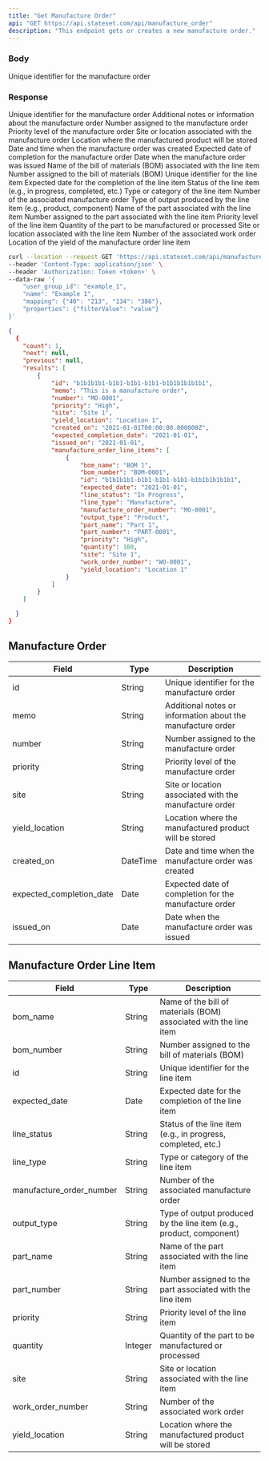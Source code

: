 ```yaml
---
title: "Get Manufacture Order"
api: "GET https://api.stateset.com/api/manufacture_order"
description: "This endpoint gets or creates a new manufacture order."
---
```


### Body

<ParamField name="id" required="true" type="string">
  Unique identifier for the manufacture order
</ParamField>

### Response

<ResponseField name="id" type="string">
  Unique identifier for the manufacture order
</ResponseField>

<ResponseField name="memo" type="string">
  Additional notes or information about the manufacture order
</ResponseField>

<ResponseField name="number" type="string">
  Number assigned to the manufacture order
</ResponseField>

<ResponseField name="priority" type="string">
  Priority level of the manufacture order
</ResponseField>  

<ResponseField name="site" type="string">
  Site or location associated with the manufacture order
</ResponseField>

<ResponseField name="yield_location" type="string">
  Location where the manufactured product will be stored
</ResponseField>

<ResponseField name="created_on" type="datetime">
  Date and time when the manufacture order was created
</ResponseField>

<ResponseField name="expected_completion_date" type="date">
  Expected date of completion for the manufacture order
</ResponseField>

<ResponseField name="issued_on" type="date">
  Date when the manufacture order was issued
</ResponseField>

<ResponseField name="manufacture_order_line_items" type="object">

<Expandable title="Show child attributes">

<ResponseField name="bom_name" type="string">
  Name of the bill of materials (BOM) associated with the line item
</ResponseField>

<ResponseField name="bom_number" type="string">
  Number assigned to the bill of materials (BOM)
</ResponseField>

<ResponseField name="id" type="string">
  Unique identifier for the line item
</ResponseField>

<ResponseField name="expected_date" type="date">
  Expected date for the completion of the line item
</ResponseField>

<ResponseField name="line_status" type="string">
  Status of the line item (e.g., in progress, completed, etc.)
</ResponseField>

<ResponseField name="line_type" type="string">
  Type or category of the line item
</ResponseField>

<ResponseField name="manufacture_order_number" type="string">
  Number of the associated manufacture order
</ResponseField>

<ResponseField name="output_type" type="string">
  Type of output produced by the line item (e.g., product, component)
</ResponseField>

<ResponseField name="part_name" type="string">
  Name of the part associated with the line item
</ResponseField>

<ResponseField name="part_number" type="string">
  Number assigned to the part associated with the line item
</ResponseField>

<ResponseField name="priority" type="string">
  Priority level of the line item
</ResponseField>

<ResponseField name="quantity" type="integer">
  Quantity of the part to be manufactured or processed
</ResponseField>

<ResponseField name="site" type="string">
  Site or location associated with the line item
</ResponseField>

<ResponseField name="work_order_number" type="string">
  Number of the associated work order
</ResponseField>

<ResponseField name="yield_location" type="string">
  Location of the yield of the manufacture order line item
</ResponseField>

</Expandable>

</ResponseField>

<RequestExample>

```bash cURL
curl --location --request GET 'https://api.stateset.com/api/manufacture_order' \
--header 'Content-Type: application/json' \
--header 'Authorization: Token <token>' \
--data-raw '{
    "user_group_id": "example_1",
    "name": "Example 1",
    "mapping": {"40": "213", "134": "386"},
    "properties": {"filterValue": "value"}
}'
```

</RequestExample>

<ResponseExample>

```json Response
{
  {
    "count": 1,
    "next": null,
    "previous": null,
    "results": [
        {
            "id": "b1b1b1b1-b1b1-b1b1-b1b1-b1b1b1b1b1b1",
            "memo": "This is a manufacture order",
            "number": "MO-0001",
            "priority": "High",
            "site": "Site 1",
            "yield_location": "Location 1",
            "created_on": "2021-01-01T00:00:00.000000Z",
            "expected_completion_date": "2021-01-01",
            "issued_on": "2021-01-01",
            "manufacture_order_line_items": [
                {
                    "bom_name": "BOM 1",
                    "bom_number": "BOM-0001",
                    "id": "b1b1b1b1-b1b1-b1b1-b1b1-b1b1b1b1b1b1",
                    "expected_date": "2021-01-01",
                    "line_status": "In Progress",
                    "line_type": "Manufacture",
                    "manufacture_order_number": "MO-0001",
                    "output_type": "Product",
                    "part_name": "Part 1",
                    "part_number": "PART-0001",
                    "priority": "High",
                    "quantity": 100,
                    "site": "Site 1",
                    "work_order_number": "WO-0001",
                    "yield_location": "Location 1"
                }
            ]
        }
    ]

  }
}
```

</ResponseExample>


## Manufacture Order

| Field                      | Type     | Description                                                 |
| -------------------------- | -------- | ----------------------------------------------------------- |
| id                         | String   | Unique identifier for the manufacture order                 |
| memo                       | String   | Additional notes or information about the manufacture order |
| number                     | String   | Number assigned to the manufacture order                    |
| priority                   | String   | Priority level of the manufacture order                     |
| site                       | String   | Site or location associated with the manufacture order      |
| yield\_location            | String   | Location where the manufactured product will be stored      |
| created\_on                | DateTime | Date and time when the manufacture order was created        |
| expected\_completion\_date | Date     | Expected date of completion for the manufacture order       |
| issued\_on                 | Date     | Date when the manufacture order was issued                  |


## Manufacture Order Line Item


| Field                      | Type    | Description                                                         |
| -------------------------- | ------- | ------------------------------------------------------------------- |
| bom\_name                  | String  | Name of the bill of materials (BOM) associated with the line item   |
| bom\_number                | String  | Number assigned to the bill of materials (BOM)                      |
| id                         | String  | Unique identifier for the line item                                 |
| expected\_date             | Date    | Expected date for the completion of the line item                   |
| line\_status               | String  | Status of the line item (e.g., in progress, completed, etc.)        |
| line\_type                 | String  | Type or category of the line item                                   |
| manufacture\_order\_number | String  | Number of the associated manufacture order                          |
| output\_type               | String  | Type of output produced by the line item (e.g., product, component) |
| part\_name                 | String  | Name of the part associated with the line item                      |
| part\_number               | String  | Number assigned to the part associated with the line item           |
| priority                   | String  | Priority level of the line item                                     |
| quantity                   | Integer | Quantity of the part to be manufactured or processed                |
| site                       | String  | Site or location associated with the line item                      |
| work\_order\_number        | String  | Number of the associated work order                                 |
| yield\_location            | String  | Location where the manufactured product will be stored              |
